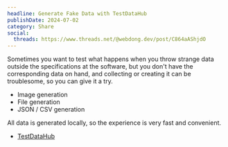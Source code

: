 ```yaml
---
headline: Generate Fake Data with TestDataHub
publishDate: 2024-07-02
category: Share
social:
  threads: https://www.threads.net/@webdong.dev/post/C864aAShjdO
---
```


Sometimes you want to test what happens when you throw strange data outside the specifications at the software, but you don't have the corresponding data on hand, and collecting or creating it can be troublesome, so you can give it a try.

- Image generation
- File generation
- JSON / CSV generation

All data is generated locally, so the experience is very fast and convenient.

- [TestDataHub](https://testdatahub.com/)
